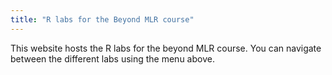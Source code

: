```yaml
---
title: "R labs for the Beyond MLR course"
---
```


This website hosts the R labs for the beyond MLR course. You can navigate between the different labs using the menu above.